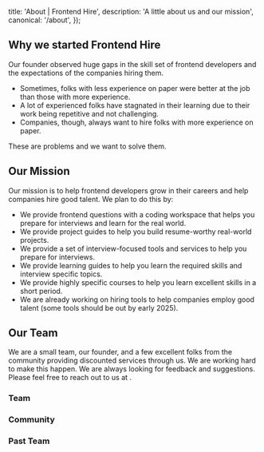 
  title: 'About | Frontend Hire',
  description: 'A little about us and our mission',
  canonical: '/about',
});

<CustomHeading
  title="About"
  subTitle="A little about us and our mission"
/>

## Why we started Frontend Hire

Our founder observed huge gaps in the skill set of frontend developers and the expectations of the companies hiring them.

- Sometimes, folks with less experience on paper were better at the job than those with more experience.
- A lot of experienced folks have stagnated in their learning due to their work being repetitive and not challenging.
- Companies, though, always want to hire folks with more experience on paper.

These are problems and we want to solve them.

## Our Mission

Our mission is to help frontend developers grow in their careers and help companies hire good talent. We plan to do this by:

- We provide frontend questions with a coding workspace that helps you prepare for interviews and learn for the real world.
- We provide project guides to help you build resume-worthy real-world projects.
- We provide a set of interview-focused tools and services to help you prepare for interviews.
- We provide learning guides to help you learn the required skills and interview specific topics.
- We provide highly specific courses to help you learn excellent skills in a short period.
- We are already working on hiring tools to help companies employ good talent (some tools should be out by early 2025).

## Our Team

We are a small team, our founder, and a few excellent folks from the community providing discounted services through us. We are working hard to make this happen. We are always looking for feedback and suggestions. Please feel free to reach out to us at <CopyEmailOnClick email="info@frontendhire.com" />.

### Team

<TeamMember
  name="Hruthik Reddy"
  headline="Building Frontend Hire"
  linkedIn="https://www.linkedin.com/in/yarala-hruthik-reddy/"
  twitter="https://twitter.com/thisisyhr"
  website="https://www.iamyhr.com/"
  github="https://github.com/yaralahruthik"
  image={hruthikImage}
 />

<TeamMember
  name="Umesh Malik"
  headline="Building Frontend Hire"
  linkedIn="https://www.linkedin.com/in/umesh-malik/"
  twitter="https://twitter.com/lumeshmalik"
  github="https://github.com/Umeshmalik"
  image={umeshImage}
 />

 ### Community

 <TeamMember
  name="Deepak Sharma"
  headline="UI Engineer at ACKO"
  linkedIn="https://www.linkedin.com/in/depaksharma/"
  twitter="https://twitter.com/sharmadeepak__"
  image={deepakImage}
 />

 <TeamMember
  name="Ashwin Kumar"
  headline="Software Engineer at Cisco | Ex-Microsoft | Ex-Apple"
  linkedIn="https://www.linkedin.com/in/ashwinkumarmuthukumar/"
  github="https://www.github.com/Ashwin7mak"
  image={ashwinImage}
 />

 ### Past Team

 <TeamMember
  name="Nipun Agarwal"
  headline="Trying to center a div"
  linkedIn="http://www.linkedin.com/in/nipun--agarwal/"
  github="http://github.com/nipunagarwal4235"
  image={nipunImage}
 />

<TeamMember
  name="Ashish Khare"
  headline="Intern at Frontend-Hire"
  linkedIn="http://linkedin.com/in/ashishk1331"
  twitter="http://twitter.com/ashishk1331"
  website="http://ashishk1331.vercel.app/"
  github="http://github.com/ashishk1331"
  image={ashishImage}
 />

<TeamMember
  name="Abhishek"
  headline="Consultant"
  linkedIn="https://www.linkedin.com/in/abhi98shek/"
  twitter="https://twitter.com/theAbhi98Shek"
  image={abhishekImage}
 />